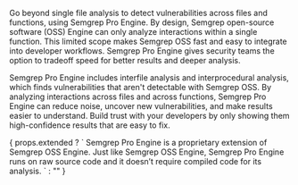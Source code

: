 Go beyond single file analysis to detect vulnerabilities across files and functions, using Semgrep Pro Engine. By design, Semgrep open-source software (OSS) Engine can only analyze interactions within a single function. This limited scope makes Semgrep OSS fast and easy to integrate into developer workflows. Semgrep Pro Engine gives security teams the option to tradeoff speed for better results and deeper analysis.

Semgrep Pro Engine includes interfile analysis and interprocedural analysis, which finds vulnerabilities that aren't detectable with Semgrep OSS. By analyzing interactions across files and across functions, Semgrep Pro Engine can reduce noise, uncover new vulnerabilities, and make results easier to understand. Build trust with your developers by only showing them high-confidence results that are easy to fix.

<span>
{
props.extended ? `
Semgrep Pro Engine is a proprietary extension of Semgrep OSS Engine. Just like Semgrep OSS Engine, Semgrep Pro Engine runs on raw source code and it doesn’t require compiled code for its analysis.
` : ""
}
</span>
